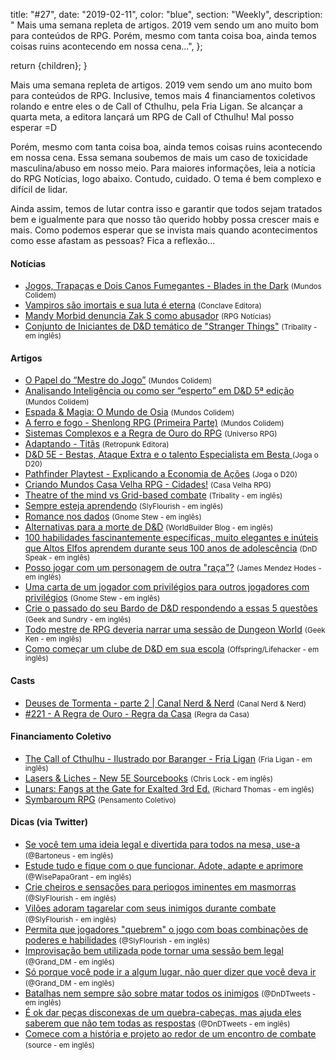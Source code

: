 
  title: "#27",
  date: "2019-02-11",
  color: "blue",
  section: "Weekly",
  description:
    "    Mais uma semana repleta de artigos. 2019 vem sendo um ano muito bom para conteúdos de RPG. Porém, mesmo com tanta coisa boa, ainda temos coisas ruins acontecendo em nossa cena...",
};

  return <InternalLayout meta={meta}>{children}</InternalLayout>;
}

Mais uma semana repleta de artigos. 2019 vem sendo um ano muito bom para conteúdos de RPG. Inclusive, temos mais 4 financiamentos coletivos rolando e entre eles o de Call of Cthulhu, pela Fria Ligan. Se alcançar a quarta meta, a editora lançará um RPG de Call of Cthulhu! Mal posso esperar =D

Porém, mesmo com tanta coisa boa, ainda temos coisas ruins acontecendo em nossa cena. Essa semana soubemos de mais um caso de toxicidade masculina/abuso em nosso meio. Para maiores informações, leia a notícia do RPG Notícias, logo abaixo. Contudo, cuidado. O tema é bem complexo e difícil de lidar.

Ainda assim, temos de lutar contra isso e garantir que todos sejam tratados bem e igualmente para que nosso tão querido hobby possa crescer mais e mais. Como podemos esperar que se invista mais quando acontecimentos como esse afastam as pessoas? Fica a reflexão...

#### Notícias

- [Jogos, Trapaças e Dois Canos Fumegantes - Blades in the Dark] <small>(Mundos Colidem)</small>
- [Vampiros são imortais e sua luta é eterna] <small>(Conclave Editora)</small>
- [Mandy Morbid denuncia Zak S como abusador] <small>(RPG Notícias)</small>
- [Conjunto de Iniciantes de D&D temático de "Stranger Things"] <small>(Tribality - em inglês)</small>

#### Artigos

- [O Papel do “Mestre do Jogo”] <small>(Mundos Colidem)</small>
- [Analisando Inteligência ou como ser “esperto” em D&D 5ª edição] <small>(Mundos Colidem)</small>
- [Espada & Magia: O Mundo de Osia] <small>(Mundos Colidem)</small>
- [A ferro e fogo - Shenlong RPG (Primeira Parte)] <small>(Mundos Colidem)</small>
- [Sistemas Complexos e a Regra de Ouro do RPG] <small>(Universo RPG)</small>
- [Adaptando - Titãs] <small>(Retropunk Editora)</small>
- [D&D 5E - Bestas, Ataque Extra e o talento Especialista em Besta ] <small>(Joga o D20)</small>
- [Pathfinder Playtest - Explicando a Economia de Ações] <small>(Joga o D20)</small>
- [Criando Mundos Casa Velha RPG - Cidades!] <small>(Casa Velha RPG)</small>
- [Theatre of the mind vs Grid-based combate] <small>(Tribality - em inglês)</small>
- [Sempre esteja aprendendo] <small>(SlyFlourish - em inglês)</small>
- [Romance nos dados] <small>(Gnome Stew - em inglês)</small>
- [Alternativas para a morte de D&D] <small>(WorldBuilder Blog - em inglês)</small>
- [100 habilidades fascinantemente específicas, muito elegantes e inúteis que Altos Elfos aprendem durante seus 100 anos de adolescência] <small>(DnD Speak - em inglês)</small>
- [Posso jogar com um personagem de outra "raça"?] <small>(James Mendez Hodes - em inglês)</small>
- [Uma carta de um jogador com privilégios para outros jogadores com privilégios] <small>(Gnome Stew - em inglês)</small>
- [Crie o passado do seu Bardo de D&D respondendo a essas 5 questões] <small>(Geek and Sundry - em inglês)</small>
- [Todo mestre de RPG deveria narrar uma sessão de Dungeon World] <small>(Geek Ken - em inglês)</small>
- [Como começar um clube de D&D em sua escola] <small>(Offspring/Lifehacker - em inglês)</small>

#### Casts

- [Deuses de Tormenta - parte 2 | Canal Nerd & Nerd] <small>(Canal Nerd & Nerd)</small>
- [#221 - A Regra de Ouro - Regra da Casa] <small>(Regra da Casa)</small>

#### Financiamento Coletivo

- [The Call of Cthulhu - Ilustrado por Baranger - Fria Ligan] <small>(Fria Ligan - em inglês)</small>
- [Lasers & Liches - New 5E Sourcebooks] <small>(Chris Lock - em inglês)</small>
- [Lunars: Fangs at the Gate for Exalted 3rd Ed.] <small>(Richard Thomas - em inglês)</small>
- [Symbaroum RPG] <small>(Pensamento Coletivo)</small>

#### Dicas (via Twitter)

- [Se você tem uma ideia legal e divertida para todos na mesa, use-a] <small>(@Bartoneus - em inglês)</small>
- [Estude tudo e fique com o que funcionar. Adote, adapte e aprimore] <small>(@WisePapaGrant - em inglês)</small>
- [Crie cheiros e sensações para periogos iminentes em masmorras] <small>(@SlyFlourish - em inglês)</small>
- [Vilões adoram tagarelar com seus inimigos durante combate] <small>(@SlyFlourish - em inglês)</small>
- [Permita que jogadores "quebrem" o jogo com boas combinações de poderes e habilidades] <small>(@SlyFlourish - em inglês)</small>
- [Improvisação bem utilizada pode tornar uma sessão bem legal] <small>(@Grand_DM - em inglês)</small>
- [Só porque você pode ir a algum lugar, não quer dizer que você deva ir] <small>(@Grand_DM - em inglês)</small>
- [Batalhas nem sempre são sobre matar todos os inimigos] <small>(@DnDTweets - em inglês)</small>
- [É ok dar peças disconexas de um quebra-cabeças, mas ajuda eles saberem que não tem todas as respostas] <small>(@DnDTweets - em inglês)</small>
- [Comece com a história e projeto ao redor de um encontro de combate] <small>(source - em inglês)</small>

[jogos, trapaças e dois canos fumegantes - blades in the dark]: https://www.mundoscolidem.com.br/jogos-trapacas-e-dois-canos-fumegantes-blades-in-the-dark/
[vampiros são imortais e sua luta é eterna]: https://www.conclaveweb.com.br/2019/02/15/vampiros-sao-imortais-e-sua-luta-e-eterna/
[mandy morbid denuncia zak s como abusador]: https://medium.com/rpgnoticias/mandy-morbid-denuncia-zak-s-como-abusador-eef332238ce0
[conjunto de iniciantes de d&d temático de "stranger things"]: https://www.tribality.com/2019/02/13/stranger-things-dungeons-dragons-starter-set/
[o papel do “mestre do jogo”]: https://www.mundoscolidem.com.br/o-papel-do-mestre-do-jogo/
[analisando inteligência ou como ser “esperto” em d&d 5ª edição]: https://www.mundoscolidem.com.br/analisando-inteligencia-ou-como-ser-esperto-em-dd-5th-edicao/
[espada & magia: o mundo de osia]: https://www.mundoscolidem.com.br/espada-magia-o-mundo-de-osia/
[a ferro e fogo - shenlong rpg (primeira parte)]: https://www.mundoscolidem.com.br/shenlong-rpg-preludio/
[sistemas complexos e a regra de ouro do rpg]: https://universorpg.com/bau-do-mestre/dicas/sistemas-complexos-e-a-regra-de-ouro-do-rpg/
[adaptando - titãs]: http://retropunk.net/editora/adaptando-titas/
[d&d 5e - bestas, ataque extra e o talento especialista em besta ]: https://jogaod20.blogspot.com/2019/02/5e-bestas.html
[pathfinder playtest - explicando a economia de ações]: https://jogaod20.blogspot.com/2019/02/p2e-economia-acoes.html
[criando mundos casa velha rpg - cidades!]: https://casavelharpg.com.br/dicas-de-narracao/criando-mundos-casa-velha-rpg-cidades/
[theatre of the mind vs grid-based combate]: https://www.tribality.com/2019/02/12/theatre-of-the-mind-vs-grid-based-combat/
[sempre esteja aprendendo]: http://slyflourish.com/always_be_learning.html
[romance nos dados]: https://gnomestew.com/romance-is-in-the-dice/
[alternativas para a morte de d&d]: https://worldbuilderblog.me/2019/02/14/dd-death-alternatives/
[100 habilidades fascinantemente específicas, muito elegantes e inúteis que altos elfos aprendem durante seus 100 anos de adolescência]: http://dndspeak.com/2019/02/100-fascinatingly-specific-supremely-elegant-and-utterly-useless-skills-high-elves-have-acquired-during-their-100-year-adolescence/
[posso jogar com um personagem de outra "raça"?]: https://jamesmendezhodes.com/blog/2019/2/14/may-i-play-a-character-from-another-race
[uma carta de um jogador com privilégios para outros jogadores com privilégios]: https://gnomestew.com/a-letter-from-a-gamer-with-privilege-to-other-gamers-with-privilege/
[crie o passado do seu bardo de d&d respondendo a essas 5 questões]: https://geekandsundry.com/build-your-bards-dd-backstory-by-answering-these-5-questions/
[todo mestre de rpg deveria narrar uma sessão de dungeon world]: https://geekken.wordpress.com/2019/02/12/every-dm-should-run-a-game-of-dungeon-world/
[como começar um clube de d&d em sua escola]: https://offspring.lifehacker.com/how-to-start-a-d-d-club-at-your-school-1832357861
[deuses de tormenta - parte 2 | canal nerd & nerd]: https://www.youtube.com/watch?v=2bPybPVykTk&feature=youtu.be
[#221 - a regra de ouro - regra da casa]: https://regradacasa.podbean.com/e/221-a-regra-de-ouro/?fbclid=IwAR1D_QYrkhFAXm8hg1knzcFP5WHz4dN-yIswgwiEfvYhJfGfQ2DS9UmYMpc
[the call of cthulhu - ilustrado por baranger - fria ligan]: https://www.kickstarter.com/projects/1192053011/the-call-of-cthulhu-illustrated-by-baranger
[lasers & liches - new 5e sourcebooks]: https://www.kickstarter.com/projects/snickelsox/lasers-and-liches-new-5e-sourcebooks
[lunars: fangs at the gate for exalted 3rd ed.]: https://www.kickstarter.com/projects/200664283/lunars-fangs-at-the-gate-for-exalted-3rd-ed
[symbaroum rpg]: https://www.catarse.me/symbaroum
[se você tem uma ideia legal e divertida para todos na mesa, use-a]: https://twitter.com/Bartoneus/status/1097255162694062080
[estude tudo e fique com o que funcionar. adote, adapte e aprimore]: https://twitter.com/WisePapaGrant/status/1097018851282354176
[crie cheiros e sensações para periogos iminentes em masmorras]: https://twitter.com/SlyFlourish/status/1097224440612573184
[vilões adoram tagarelar com seus inimigos durante combate]: https://twitter.com/SlyFlourish/status/1095714782945120263
[permita que jogadores "quebrem" o jogo com boas combinações de poderes e habilidades]: https://twitter.com/SlyFlourish/status/1095367516346568704
[improvisação bem utilizada pode tornar uma sessão bem legal]: https://twitter.com/Grand_DM/status/1095807922058289152
[só porque você pode ir a algum lugar, não quer dizer que você deva ir]: https://twitter.com/Grand_DM/status/1094950824730611714
[batalhas nem sempre são sobre matar todos os inimigos]: https://twitter.com/DnDTweets/status/1097207554877345792
[é ok dar peças disconexas de um quebra-cabeças, mas ajuda eles saberem que não tem todas as respostas]: https://twitter.com/DnDTweets/status/1095758006866886656
[comece com a história e projeto ao redor de um encontro de combate]: https://twitter.com/DnDTweets/status/1095395616694435840
